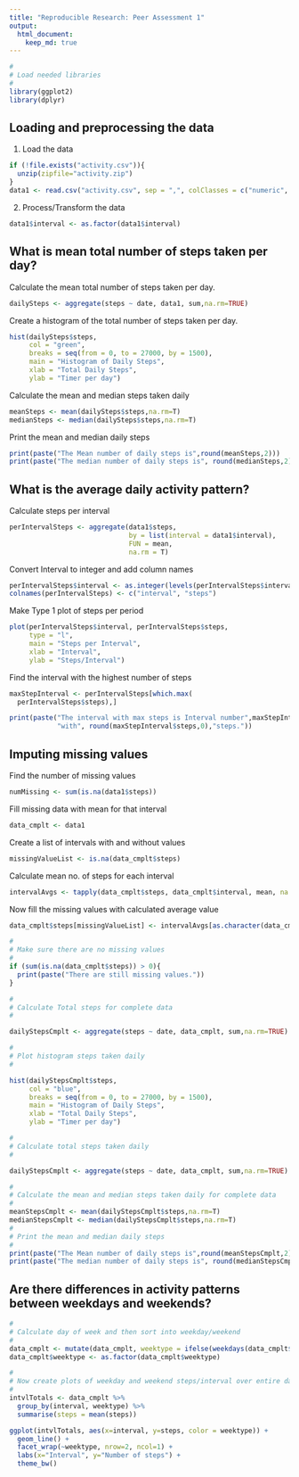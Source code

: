```yaml
---
title: "Reproducible Research: Peer Assessment 1"
output: 
  html_document:
    keep_md: true
---
```

```r
#
# Load needed libraries
#
library(ggplot2)
library(dplyr)
```

## Loading and preprocessing the data

1. Load the data  

```r
if (!file.exists("activity.csv")){
  unzip(zipfile="activity.zip")
}  
data1 <- read.csv("activity.csv", sep = ",", colClasses = c("numeric", "Date", "numeric"))
```

2. Process/Transform the data

```r
data1$interval <- as.factor(data1$interval)
```

## What is mean total number of steps taken per day?

Calculate the mean total number of steps taken per day.  
```r
dailySteps <- aggregate(steps ~ date, data1, sum,na.rm=TRUE)
```

Create a histogram of the total number of steps taken per day.

```r
hist(dailySteps$steps, 
     col = "green",
     breaks = seq(from = 0, to = 27000, by = 1500),
     main = "Histogram of Daily Steps", 
     xlab = "Total Daily Steps",
     ylab = "Timer per day")

```

Calculate the mean and median steps taken daily  

```r
meanSteps <- mean(dailySteps$steps,na.rm=T)
medianSteps <- median(dailySteps$steps,na.rm=T)
```

Print the mean and median daily steps  

```r
print(paste("The Mean number of daily steps is",round(meanSteps,2)))
print(paste("The median number of daily steps is", round(medianSteps,2)))
```

## What is the average daily activity pattern?

Calculate steps per interval  

```r
perIntervalSteps <- aggregate(data1$steps,
                              by = list(interval = data1$interval),
                              FUN = mean,
                              na.rm = T)
```

Convert Interval to integer and add column names
```r
perIntervalSteps$interval <- as.integer(levels(perIntervalSteps$interval)[perIntervalSteps$interval])
colnames(perIntervalSteps) <- c("interval", "steps")
```

Make Type 1 plot of steps per period  

```r
plot(perIntervalSteps$interval, perIntervalSteps$steps,
     type = "l",
     main = "Steps per Interval",
     xlab = "Interval",
     ylab = "Steps/Interval")
```

Find the interval with the highest number of steps  

```r
maxStepInterval <- perIntervalSteps[which.max(  
  perIntervalSteps$steps),]

print(paste("The interval with max steps is Interval number",maxStepInterval$interval,
            "with", round(maxStepInterval$steps,0),"steps."))
```


## Imputing missing values

Find the number of missing values  

```r
numMissing <- sum(is.na(data1$steps))
```

Fill missing data with mean for that interval  

```r
data_cmplt <- data1
```

Create a list of intervals with and without values  

```r
missingValueList <- is.na(data_cmplt$steps)
```
Calculate mean no. of steps for each interval  

```r
intervalAvgs <- tapply(data_cmplt$steps, data_cmplt$interval, mean, na.rm=TRUE, simplify=TRUE)
```

Now fill the missing values with calculated average value  

```r
data_cmplt$steps[missingValueList] <- intervalAvgs[as.character(data_cmplt$interval[missingValueList])]
```

```r
#
# Make sure there are no missing values
#
if (sum(is.na(data_cmplt$steps)) > 0){
  print(paste("There are still missing values."))
}

#
# Calculate Total steps for complete data
#

dailyStepsCmplt <- aggregate(steps ~ date, data_cmplt, sum,na.rm=TRUE)

#
# Plot histogram steps taken daily
#

hist(dailyStepsCmplt$steps, 
     col = "blue",
     breaks = seq(from = 0, to = 27000, by = 1500),
     main = "Histogram of Daily Steps", 
     xlab = "Total Daily Steps",
     ylab = "Timer per day")

#
# Calculate total steps taken daily
#

dailyStepsCmplt <- aggregate(steps ~ date, data_cmplt, sum,na.rm=TRUE)

#
# Calculate the mean and median steps taken daily for complete data
#
meanStepsCmplt <- mean(dailyStepsCmplt$steps,na.rm=T)
medianStepsCmplt <- median(dailyStepsCmplt$steps,na.rm=T)
#
# Print the mean and median daily steps
#
print(paste("The Mean number of daily steps is",round(meanStepsCmplt,2)))
print(paste("The median number of daily steps is", round(medianStepsCmplt,2)))

```




## Are there differences in activity patterns between weekdays and weekends?

```r
#
# Calculate day of week and then sort into weekday/weekend
#
data_cmplt <- mutate(data_cmplt, weektype = ifelse(weekdays(data_cmplt$date) == "Saturday" | weekdays(data_cmplt$date) == "Sunday", "weekend", "weekday"))
data_cmplt$weektype <- as.factor(data_cmplt$weektype)

#
# Now create plots of weekday and weekend steps/interval over entire day
#
intvlTotals <- data_cmplt %>%
  group_by(interval, weektype) %>%
  summarise(steps = mean(steps))

ggplot(intvlTotals, aes(x=interval, y=steps, color = weektype)) + 
  geom_line() + 
  facet_wrap(~weektype, nrow=2, ncol=1) +
  labs(x="Interval", y="Number of steps") +
  theme_bw()

```
